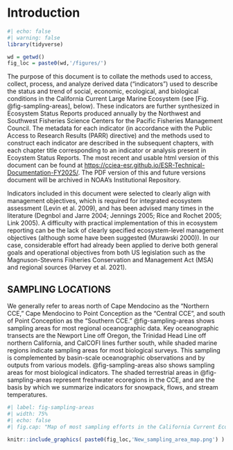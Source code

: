 # Introduction {-}

```r
#| echo: false
#| warning: false
library(tidyverse)

wd = getwd()
fig_loc = paste0(wd,'/figures/')

```

The purpose of this document is to collate the methods used to access, collect, process, and analyze derived data (“indicators”) used to describe the status and trend of social, economic, ecological, and biological conditions in the California Current Large Marine Ecosystem (see [Fig. @fig-sampling-areas], below). These indicators are further synthesized in Ecosystem Status Reports produced annually by the Northwest and Southwest Fisheries Science Centers for the Pacific Fisheries Management Council. The metadata for each indicator (in accordance with the Public Access to Research Results (PARR) directive) and the methods used to construct each indicator are described in the subsequent chapters, with each chapter title corresponding to an indicator or analysis present in Ecoystem Status Reports. The most recent and usable html version of this document can be found at <https://cciea-esr.github.io/ESR-Technical-Documentation-FY2025/>. The PDF version of this and future versions document will be archived in NOAA’s Institutional Repository.

Indicators included in this document were selected to clearly align with management objectives, which is required for integrated ecosystem assessment (Levin et al. 2009), and has been advised many times in the literature (Degnbol and Jarre 2004; Jennings 2005; Rice and Rochet 2005; Link 2005). A difficulty with practical implementation of this in ecosystem reporting can be the lack of clearly specified ecosystem-level management objectives (although some have been suggested (Murawski 2000)). In our case, considerable effort had already been applied to derive both general goals and operational objectives from both US legislation such as the Magnuson-Stevens Fisheries Conservation and Management Act (MSA) and regional sources (Harvey et al. 2021).

## SAMPLING LOCATIONS {#sec-jm-sampling-locations}

We generally refer to areas north of Cape Mendocino as the "Northern CCE," Cape Mendocino to Point Conception as the "Central CCE", and south of Point Conception as the "Southern CCE." @fig-sampling-areas shows sampling areas for most regional oceanographic data. Key oceanographic transects are the Newport Line off Oregon, the Trinidad Head Line off northern California, and CalCOFI lines further south, while shaded marine regions indicate sampling areas for most biological surveys. This sampling is complemented by basin-scale oceanographic observations and by outputs from various models. @fig-sampling-areas also shows sampling areas for most biological indicators. The shaded terrestrial areas in @fig-sampling-areas represent freshwater ecoregions in the CCE, and are the basis by which we summarize indicators for snowpack, flows, and stream temperatures.

```r
#| label: fig-sampling-areas
#| width: 75%
#| echo: false
#| fig.cap: "Map of most sampling efforts in the California Current Ecosystem (CCE) and U.S. west coast Exclusive Economic Zone (EEZ). Symbols indicate hydrographic line sampling stations for oceanographic data. Shaded ocean regions represent biological sampling areas for the Northern California Current (NCC), which includes the Juvenile Salmon and Ocean Ecology Survey (JSOES); the Rockfish Recruitment and Ecosystem Assessment Survey (RREAS), including its Core Area; and the CalCOFI sampling region. The NCC and RREAS shaded areas, combined, also approximate the survey footprints for NOAA's coastwide CPS acoustic/trawl and groundfish bottom trawl surveys. Dashed line approximates foraging area for adult female California sea lions from the San Miguel colony. Shaded terrestrial areas represent the six freshwater ecoregions in the CCE."  

knitr::include_graphics( paste0(fig_loc,'New_sampling_area_map.png') )
```

